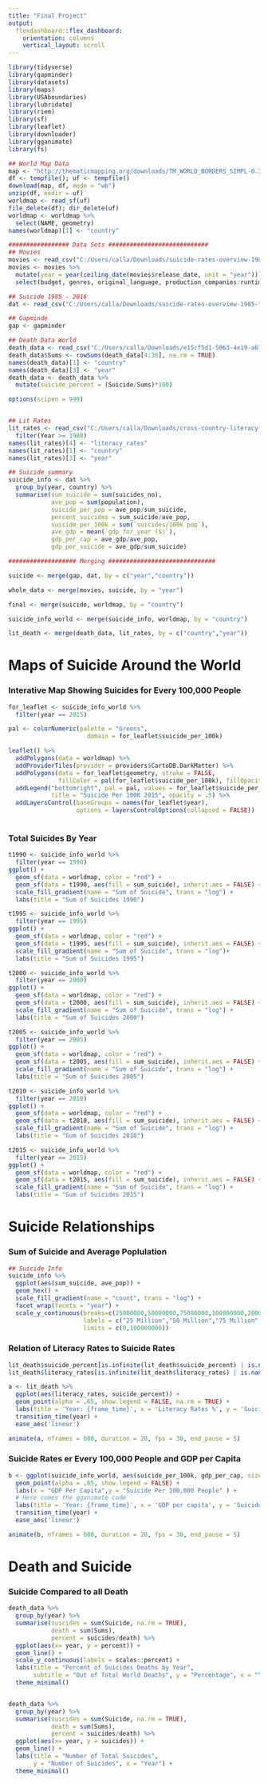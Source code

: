 ```yaml
---
title: "Final Project"
output: 
  flexdashboard::flex_dashboard:
    orientation: columns
    vertical_layout: scroll
---
```


```r
library(tidyverse)
library(gapminder)
library(datasets)
library(maps)
library(USAboundaries)
library(lubridate)
library(riem)
library(sf)
library(leaflet)
library(downloader)
library(gganimate)
library(fs)
```

```R
## World Map Data
map <- "http://thematicmapping.org/downloads/TM_WORLD_BORDERS_SIMPL-0.3.zip"
df <- tempfile(); uf <- tempfile()
download(map, df, mode = "wb")
unzip(df, exdir = uf)
worldmap <- read_sf(uf) 
file_delete(df); dir_delete(uf) 
worldmap <- worldmap %>% 
  select(NAME, geometry)
names(worldmap)[1] <- "country"

```


```r

################# Data Sets ############################
## Movies
movies <- read_csv("C:/Users/calla/Downloads/suicide-rates-overview-1985-to-2016/tmdb_5000_movies.csv")  
movies <- movies %>% 
  mutate(year = year(ceiling_date(movies$release_date, unit = "year"))) %>% 
  select(budget, genres, original_language, production_companies:runtime, title:year)

## Suicide 1985 - 2016
dat <- read_csv("C:/Users/calla/Downloads/suicide-rates-overview-1985-to-2016/master.csv")

## Gapminde
gap <- gapminder

## Death Data World
death_data <- read_csv("C:/Users/calla/Downloads/e15cf5d1-5063-4e19-a676-323f23cde9c6")
death_data$Sums <- rowSums(death_data[4:36], na.rm = TRUE)
names(death_data)[1] <- "country"
names(death_data)[3] <- "year"
death_data <- death_data %>% 
  mutate(suicide_percent = (Suicide/Sums)*100)

options(scipen = 999)


## Lit Rates 
lit_rates <- read_csv("C:/Users/calla/Downloads/cross-country-literacy-rates.csv") %>% 
  filter(Year >= 1980) 
names(lit_rates)[4] <- "literacy_rates"
names(lit_rates)[1] <- "country"
names(lit_rates)[3] <- "year"

## Suicide summary
suicide_info <- dat %>% 
  group_by(year, country) %>% 
  summarise(sum_suicide = sum(suicides_no),
            ave_pop = sum(population),
            suicide_per_pop = ave_pop/sum_suicide,
            percent_suicides = sum_suicide/ave_pop,
            suicide_per_100k = sum(`suicides/100k pop`),
            ave_gdp = mean(`gdp_for_year ($)`),
            gdp_per_cap = ave_gdp/ave_pop,
            gdp_per_suicide = ave_gdp/sum_suicide)

################### Merging ##############################

suicide <- merge(gap, dat, by = c("year","country"))

whole_data <- merge(movies, suicide, by = "year")

final <- merge(suicide, worldmap, by = "country")

suicide_info_world <- merge(suicide_info, worldmap, by = "country")

lit_death <- merge(death_data, lit_rates, by = c("country","year"))
```

Maps of Suicide Around the World
==================

### Interative Map Showing Suicides for Every 100,000 People

```r
for_leaflet <- suicide_info_world %>% 
  filter(year == 2015)

pal <- colorNumeric(palette = "Greens",
                      domain = for_leaflet$suicide_per_100k)

leaflet() %>% 
  addPolygons(data = worldmap) %>% 
  addProviderTiles(provider = providers$CartoDB.DarkMatter) %>% 
  addPolygons(data = for_leaflet$geometry, stroke = FALSE, 
              fillColor = pal(for_leaflet$suicide_per_100k), fillOpacity = .85) %>% 
  addLegend("bottomright", pal = pal, values = for_leaflet$suicide_per_100k,
            title = "Suicide Per 100K 2015", opacity = .5) %>% 
  addLayersControl(baseGroups = names(for_leaflet$year),
                   options = layersControlOptions(collapsed = FALSE)) 
  

```


### Total Suicides By Year

```r
t1990 <- suicide_info_world %>% 
  filter(year == 1990)
ggplot() +
  geom_sf(data = worldmap, color = "red") +
  geom_sf(data = t1990, aes(fill = sum_suicide), inherit.aes = FALSE) +
  scale_fill_gradient(name = "Sum of Suicide", trans = "log") +
  labs(title = "Sum of Suicides 1990")

t1995 <- suicide_info_world %>% 
  filter(year == 1995)
ggplot() +
  geom_sf(data = worldmap, color = "red") +
  geom_sf(data = t1995, aes(fill = sum_suicide), inherit.aes = FALSE) +
  scale_fill_gradient(name = "Sum of Suicide", trans = "log")+
  labs(title = "Sum of Suicides 1995")

t2000 <- suicide_info_world %>% 
  filter(year == 2000)
ggplot() +
  geom_sf(data = worldmap, color = "red") +
  geom_sf(data = t2000, aes(fill = sum_suicide), inherit.aes = FALSE) +
  scale_fill_gradient(name = "Sum of Suicide", trans = "log") +
  labs(title = "Sum of Suicides 2000")

t2005 <- suicide_info_world %>% 
  filter(year == 2005)
ggplot() +
  geom_sf(data = worldmap, color = "red") +
  geom_sf(data = t2005, aes(fill = sum_suicide), inherit.aes = FALSE) +
  scale_fill_gradient(name = "Sum of Suicide", trans = "log") +
  labs(title = "Sum of Suicides 2005")

t2010 <- suicide_info_world %>% 
  filter(year == 2010)
ggplot() +
  geom_sf(data = worldmap, color = "red") +
  geom_sf(data = t2010, aes(fill = sum_suicide), inherit.aes = FALSE) +
  scale_fill_gradient(name = "Sum of Suicide", trans = "log") +
  labs(title = "Sum of Suicides 2010")

t2015 <- suicide_info_world %>% 
  filter(year == 2015)
ggplot() +
  geom_sf(data = worldmap, color = "red") +
  geom_sf(data = t2015, aes(fill = sum_suicide), inherit.aes = FALSE) +
  scale_fill_gradient(name = "Sum of Suicide", trans = "log") +
  labs(title = "Sum of Suicides 2015")
```

Suicide Relationships
==================
### Sum of Suicide and Average Poplulation

```r
## Suicide Info
suicide_info %>% 
  ggplot(aes(sum_suicide, ave_pop)) +
  geom_hex() +
  scale_fill_gradient(name = "count", trans = "log") + 
  facet_wrap(facets = "year") +
  scale_y_continuous(breaks=c(25000000,50000000,75000000,100000000,200000000),
                     labels = c("25 Million","50 Million","75 Million","100 Million","200 Million"),
                     limits = c(0,100000000))
```

### Relation of Literacy Rates to Suicide Rates

```r
lit_death$suicide_percent[is.infinite(lit_death$suicide_percent) | is.nan(lit_death$suicide_percent) ] <- NA 
lit_death$literacy_rates[is.infinite(lit_death$literacy_rates) | is.nan(lit_death$literacy_rates) ] <- NA 

a <- lit_death %>% 
  ggplot(aes(literacy_rates, suicide_percent)) +
  geom_point(alpha = .65, show.legend = FALSE, na.rm = TRUE) +
  labs(title = 'Year: {frame_time}', x = 'Literacy Rates %', y = 'Suicides as % of Total Deaths') +
  transition_time(year) +
  ease_aes('linear')

animate(a, nframes = 600, duration = 20, fps = 30, end_pause = 5)
```


### Suicide Rates er Every 100,000 People and GDP per Capita

```r
b <- ggplot(suicide_info_world, aes(suicide_per_100k, gdp_per_cap, size = sum_suicide,color = country))+
  geom_point(alpha = .65, show.legend = FALSE) + 
  labs(x = "GDP Per Capita",y = "Suicide Per 100,000 People" ) +
  # Here comes the gganimate code
  labs(title = 'Year: {frame_time}', x = 'GDP per capita', y = 'Suicide Per 100k') +
  transition_time(year) +
  ease_aes('linear') 

animate(b, nframes = 600, duration = 20, fps = 30, end_pause = 5)
```

Death and Suicide
==================


### Suicide Compared to all Death

```r
death_data %>% 
  group_by(year) %>% 
  summarise(suicides = sum(Suicide, na.rm = TRUE),
            death = sum(Sums),
            percent = suicides/death) %>% 
  ggplot(aes(x= year, y = percent)) +
  geom_line() +
  scale_y_continuous(labels = scales::percent) +
  labs(title = "Percent of Suicides Deaths by Year",
       subtitle = "Out of Total World Deaths", y = "Percentage", x = "Year") +
  theme_minimal()


death_data %>% 
  group_by(year) %>% 
  summarise(suicides = sum(Suicide, na.rm = TRUE),
            death = sum(Sums),
            percent = suicides/death) %>% 
  ggplot(aes(x= year, y = suicides)) +
  geom_line() +
  labs(title = "Number of Total Suicides",
       y = "Number of Suicides", x = "Year") +
  theme_minimal()
```